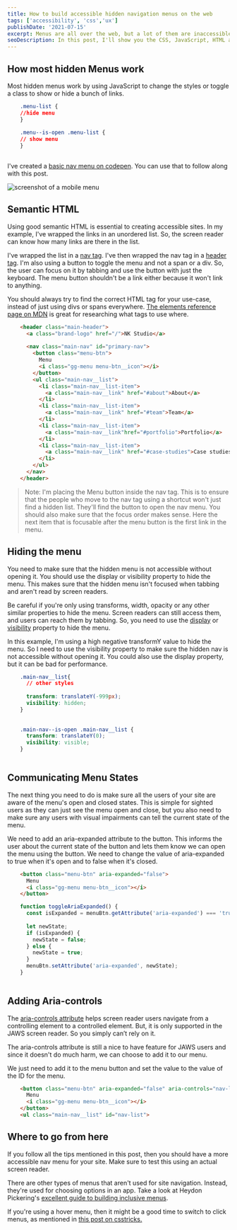 ```yaml
---
title: How to build accessible hidden navigation menus on the web
tags: ['accessibility', 'css','ux']
publishDate: '2021-07-15'
excerpt: Menus are all over the web, but a lot of them are inaccessible. As the people building the web, we need to make sure that everyone is able to use our sites without a problem. That's why creating accessible menu's should be part of every web developer's toolkit. In this post, I'll show you the CSS, JavaScript, HTML and ARIA attributes that you need to know to create accessible menus.
seoDescription: In this post, I'll show you the CSS, JavaScript, HTML and ARIA attributes that you need to know to create accessible menus.
---
```

## How most hidden Menus work

Most hidden menus work by using JavaScript to change the styles or toggle a class to show or hide a bunch of links.

```css
    .menu-list {
    //hide menu
    }
    
    .menu--is-open .menu-list {
    // show menu
    }
    
```
I've created a [basic nav menu on codepen](https://codepen.io/nirjan_dev/pen/jOmbgxJ). You can use that to follow along with this post.

![screenshot of a mobile menu](./accessible-menu-screenshot.webp)

Semantic HTML
-------------

Using good semantic HTML is essential to creating accessible sites. In my example, I've wrapped the links in an unordered list. So, the screen reader can know how many links are there in the list.

I've wrapped the list in a [nav tag](https://developer.mozilla.org/en-US/docs/Web/HTML/Element/nav). I've then wrapped the nav tag in a [header tag](https://developer.mozilla.org/en-US/docs/Web/HTML/Element/header). I'm also using a button to toggle the menu and not a span or a div. So, the user can focus on it by tabbing and use the button with just the keyboard. The menu button shouldn't be a link either because it won't link to anything.

You should always try to find the correct HTML tag for your use-case, instead of just using divs or spans everywhere. [The elements reference page on MDN](https://developer.mozilla.org/en-US/docs/Web/HTML/Element) is great for researching what tags to use where.
```html
    <header class="main-header">
      <a class="brand-logo" href="/">NK Studio</a>
     
      <nav class="main-nav" id="primary-nav">
        <button class="menu-btn">
          Menu
          <i class="gg-menu menu-btn__icon"></i>
        </button>
        <ul class="main-nav__list">
          <li class="main-nav__list-item">
            <a class="main-nav__link" href="#about">About</a>
          </li>
          <li class="main-nav__list-item">
            <a class="main-nav__link" href="#team">Team</a>
          </li>
          <li class="main-nav__list-item">
            <a class="main-nav__link"href="#portfolio">Portfolio</a>
          </li>
          <li class="main-nav__list-item">
            <a class="main-nav__link" href="#case-studies">Case studies</a>
          </li>
        </ul>  
      </nav>
    </header>
```
> Note: I'm placing the Menu button inside the nav tag. This is to ensure that the people who move to the nav tag using a shortcut won't just find a hidden list. They'll find the button to open the nav menu. You should also make sure that the focus order makes sense. Here the next item that is focusable after the menu button is the first link in the menu.

## Hiding the menu

You need to make sure that the hidden menu is not accessible without opening it. You should use the display or visibility property to hide the menu. This makes sure that the hidden menu isn't focused when tabbing and aren't read by screen readers.

Be careful if you're only using transforms, width, opacity or any other similar properties to hide the menu. Screen readers can still access them, and users can reach them by tabbing. So, you need to use the [display](https://developer.mozilla.org/en-US/docs/Web/CSS/display) or [visibility](https://developer.mozilla.org/en-US/docs/Web/CSS/visibility) property to hide the menu.

In this example, I'm using a high negative transformY value to hide the menu. So I need to use the visibility property to make sure the hidden nav is not accessible without opening it. You could also use the display property, but it can be bad for performance.
```css
    .main-nav__list{
      // other styles
    
      transform: translateY(-999px);
      visibility: hidden;
    }
      
      
    .main-nav--is-open .main-nav__list {
      transform: translateY(0);
      visibility: visible;
    }
    
```
## Communicating Menu States

The next thing you need to do is make sure all the users of your site are aware of the menu's open and closed states. This is simple for sighted users as they can just see the menu open and close, but you also need to make sure any users with visual impairments can tell the current state of the menu.

We need to add an aria-expanded attribute to the button. This informs the user about the current state of the button and lets them know we can open the menu using the button. We need to change the value of aria-expanded to true when it's open and to false when it's closed.
```html
    <button class="menu-btn" aria-expanded="false">
      Menu
      <i class="gg-menu menu-btn__icon"></i>
    </button>
```

```js
    function toggleAriaExpanded() {
      const isExpanded = menuBtn.getAttribute('aria-expanded') === 'true';
      
      let newState;
      if (isExpanded) {
        newState = false;
      } else {
        newState = true;
      }
      menuBtn.setAttribute('aria-expanded', newState);
    }
    
```
Adding Aria-controls
--------------------

The [aria-controls attribute](https://tink.uk/using-the-aria-controls-attribute/) helps screen reader users navigate from a controlling element to a controlled element. But, it is only supported in the JAWS screen reader. So you simply can’t rely on it.

The aria-controls attribute is still a nice to have feature for JAWS users and since it doesn't do much harm, we can choose to add it to our menu.

We just need to add it to the menu button and set the value to the value of the ID for the menu.
```html
    <button class="menu-btn" aria-expanded="false" aria-controls="nav-list">
      Menu
      <i class="gg-menu menu-btn__icon"></i>
    </button>
    <ul class="main-nav__list" id="nav-list">
```
Where to go from here
---------------------

If you follow all the tips mentioned in this post, then you should have a more accessible nav menu for your site. Make sure to test this using an actual screen reader.

There are other types of menus that aren't used for site navigation. Instead, they're used for choosing options in an app. Take a look at Heydon Pickering's [excellent guide to building inclusive menus](https://inclusive-components.design/menus-menu-buttons/).

If you're using a hover menu, then it might be a good time to switch to click menus, as mentioned in [this post on csstricks.](https://css-tricks.com/in-praise-of-the-unambiguous-click-menu/)

